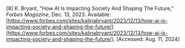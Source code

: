 \[8\]	K. Bryant, “How AI Is Impacting Society And Shaping The Future,” *Forbes Magazine*, Dec. 13, 2023\. Available: [https://www.forbes.com/sites/kalinabryant/2023/12/13/how-ai-is-impacting-society-and-shaping-the-future/](https://www.forbes.com/sites/kalinabryant/2023/12/13/how-ai-is-impacting-society-and-shaping-the-future/). \[Accessed: Aug. 11, 2024\]
